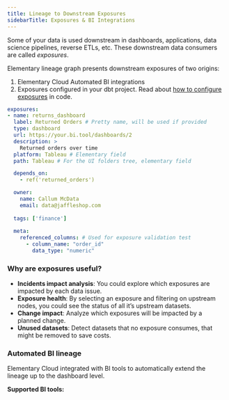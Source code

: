 ```yaml
---
title: Lineage to Downstream Exposures
sidebarTitle: Exposures & BI Integrations
---
```


Some of your data is used downstream in dashboards, applications, data science pipelines, reverse ETLs, etc.
These downstream data consumers are called *exposures*.

Elementary lineage graph presents downstream exposures of two origins:

1. Elementary Cloud Automated BI integrations
2. Exposures configured in your dbt project. Read about [how to configure exposures](https://docs.getdbt.com/docs/build/exposures) in code.

<Accordion title="Supported exposures YML fields">

```yaml
exposures:
- name: returns_dashboard
  label: Returned Orders # Pretty name, will be used if provided
  type: dashboard 
  url: https://your.bi.tool/dashboards/2 
  description: >
    Returned orders over time
  platform: Tableau # Elementary field
  path: Tableau # For the UI folders tree, elementary field

  depends_on:
    - ref('returned_orders')

  owner:
    name: Callum McData
    email: data@jaffleshop.com
  
  tags: ['finance']
  
  meta:
    referenced_columns: # Used for exposure validation test
      - column_name: "order_id"
        data_type: "numeric"
```

</Accordion>


### Why are exposures useful?
- **Incidents impact analysis**: You could explore which exposures are impacted by each data issue.
- **Exposure health**: By selecting an exposure and filtering on upstream nodes, you could see the status of all it’s upstream datasets.
- **Change impact**: Analyze which exposures will be impacted by a planned change.
- **Unused datasets**: Detect datasets that no exposure consumes, that might be removed to save costs.

### Automated BI lineage
<Snippet file="cloud/cloud-feature-tag.mdx" />

Elementary Cloud integrated with BI tools to automatically extend the lineage up to the dashboard level.

**Supported BI tools:**
<Snippet file="cloud/integrations/cards-groups/bi-cards.mdx" />
